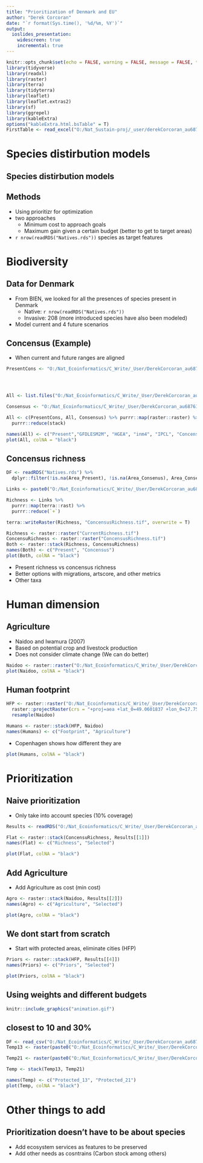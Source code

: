 ```yaml
---
title: "Prioritization of Denmark and EU"
author: "Derek Corcoran"
date: "`r format(Sys.time(), '%d/%m, %Y')`"
output:
  ioslides_presentation:
    widescreen: true
    incremental: true
---
```


```r
knitr::opts_chunk$set(echo = FALSE, warning = FALSE, message = FALSE, tidy = TRUE, cache = TRUE)
library(tidyverse)
library(readxl)
library(raster)
library(terra)
library(tidyterra)
library(leaflet)
library(leaflet.extras2)
library(sf)
library(ggrepel)
library(kableExtra)
options("kableExtra.html.bsTable" = T)
FirstTable <- read_excel("O:/Nat_Sustain-proj/_user/derekCorcoran_au687614/CRW_Nordic_Species/Nordic_CWR_list_Fitzgerald.xlsx")
```
# Species distirbution models



## Species distirbution models

## Methods

* Using prioritizr for optimization
* two approaches
  + Minimum cost to approach goals
  + Maximum gain given a certain budget (better to get to target areas)
* `r nrow(readRDS("Natives.rds")) ` species as target features

# Biodiversity

## Data for Denmark

* From BIEN, we looked for all the presences of species present in Denmark
  + Native: `r nrow(readRDS("Natives.rds")) `
  + Invasive: 208 (more introduced species have also been modeled)
* Model current and 4 future scenarios


## Concensus (Example)

* When current and future ranges are aligned


```r
PresentCons <- "O:/Nat_Ecoinformatics/C_Write/_User/DerekCorcoran_au687614/Prioritization/Projection_PresentBIN/Taraxacum_interveniens.tif"




All <- list.files("O:/Nat_Ecoinformatics/C_Write/_User/DerekCorcoran_au687614/Prioritization/Projection_FutureBIN/", pattern = "Taraxacum_interveniens", full.names = T)

Consensus <- "O:/Nat_Ecoinformatics/C_Write/_User/DerekCorcoran_au687614/Prioritization/Concensus/Taraxacum_interveniens.tif"

All <- c(PresentCons, All, Consensus) %>% purrr::map(raster::raster) %>% 
  purrr::reduce(stack)

names(All) <- c("Present","GFDLESM2M", "HGEA", "inm4", "IPCL", "Concensus")
plot(All, colNA = "black")

```

## Concensus richness

```r

DF <- readRDS("Natives.rds") %>% 
  dplyr::filter(!is.na(Area_Present), !is.na(Area_Consenus), Area_Consenus > 0)

Links <- paste0("O:/Nat_Ecoinformatics/C_Write/_User/DerekCorcoran_au687614/Prioritization/", DF$Concensus)

Richness <- Links %>% 
  purrr::map(terra::rast) %>% 
  purrr::reduce(`+`)

terra::writeRaster(Richness, "ConcensusRichness.tif", overwrite = T)
```

```r
Richness <- raster::raster("CurrentRichness.tif")
ConcensuRichness <- raster::raster("ConcensusRichness.tif")
Both <- raster::stack(Richness, ConcensuRichness)
names(Both) <- c("Present", "Concensus")
plot(Both, colNA = "black")
```

* Present richness vs concensus richness
* Better options with migrations, artscore, and other metrics
* Other taxa

# Human dimension

## Agriculture

* Naidoo and Iwamura (2007)
* Based on potential crop and livestock production
* Does not consider climate change (We can do better)

```r
Naidoo <- raster::raster("O:/Nat_Ecoinformatics/C_Write/_User/DerekCorcoran_au687614/Prioritization/Naidoo.tif")
plot(Naidoo, colNA = "black")
```

## Human footprint

```r
HFP <- raster::raster("O:/Nat_Ecoinformatics/C_Write/_User/DerekCorcoran_au687614/HumanFootprint/HumanFootPrintDKN.tif") %>% 
  raster::projectRaster(crs = "+proj=aea +lat_0=49.0601837 +lon_0=17.7539063 +lat_1=37.0553505 +lat_2=61.0650168 +x_0=0 +y_0=0 +datum=WGS84 +units=m +no_defs") %>% 
  resample(Naidoo)

Humans <- raster::stack(HFP, Naidoo)
names(Humans) <- c("Footprint", "Agriculture")
```

* Copenhagen shows how different they are

```r
plot(Humans, colNA = "black")
```

# Prioritization

## Naive prioritization

* Only take into account species (10% coverage)

```r
Results <- readRDS("O:/Nat_Ecoinformatics/C_Write/_User/DerekCorcoran_au687614/Prioritization/Sols.rds")
```

```r
Flat <- raster::stack(ConcensuRichness, Results[[1]])
names(Flat) <- c("Richness", "Selected")

plot(Flat, colNA = "black")
```

## Add Agriculture

* Add Agriculture as cost (min cost)

```r
Agro <- raster::stack(Naidoo, Results[[2]])
names(Agro) <- c("Agriculture", "Selected")

plot(Agro, colNA = "black")
```

## We dont start from scratch

* Start with protected areas, eliminate cities (HFP)

```r
Priors <- raster::stack(HFP, Results[[4]])
names(Priors) <- c("Priors", "Selected")

plot(Priors, colNA = "black")
```


## Using weights and different budgets

```r
knitr::include_graphics("animation.gif")
```

## closest to 10 and 30%

```r
DF <- read_csv("O:/Nat_Ecoinformatics/C_Write/_User/DerekCorcoran_au687614/Prioritization/Sols.csv")
Temp13 <- raster(paste0("O:/Nat_Ecoinformatics/C_Write/_User/DerekCorcoran_au687614/Prioritization/MaxUtilitySols/Solution_", DF$Budget[3], ".tif"))

Temp21 <- raster(paste0("O:/Nat_Ecoinformatics/C_Write/_User/DerekCorcoran_au687614/Prioritization/MaxUtilitySols/Solution_", DF$Budget[5], ".tif"))

Temp <- stack(Temp13, Temp21)

names(Temp) <- c("Protected_13", "Protected_21")
plot(Temp, colNA = "black")
```

# Other things to add

## Prioritization doesn't have to be about species

* Add ecosystem services as features to be preserved
* Add other needs as cosntrains (Carbon stock among others)

